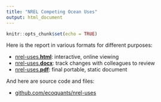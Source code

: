```yaml
---
title: "NREL Competing Ocean Uses"
output: html_document
---
```


```r
knitr::opts_chunk$set(echo = TRUE)
```

Here is the report in various formats for different purposes:

- [nrel-uses.**html**](./nrel-uses.html): interactive, online viewing
- [nrel-uses.**docx**](./nrel-uses.docx): track changes with colleagues to review
- [nrel-uses.**pdf**](./nrel-uses.pdf): final portable, static document 

And here are source code and files:

- [github.com/ecoquants/nrel-uses](https://github.com/ecoquants/nrel-uses)